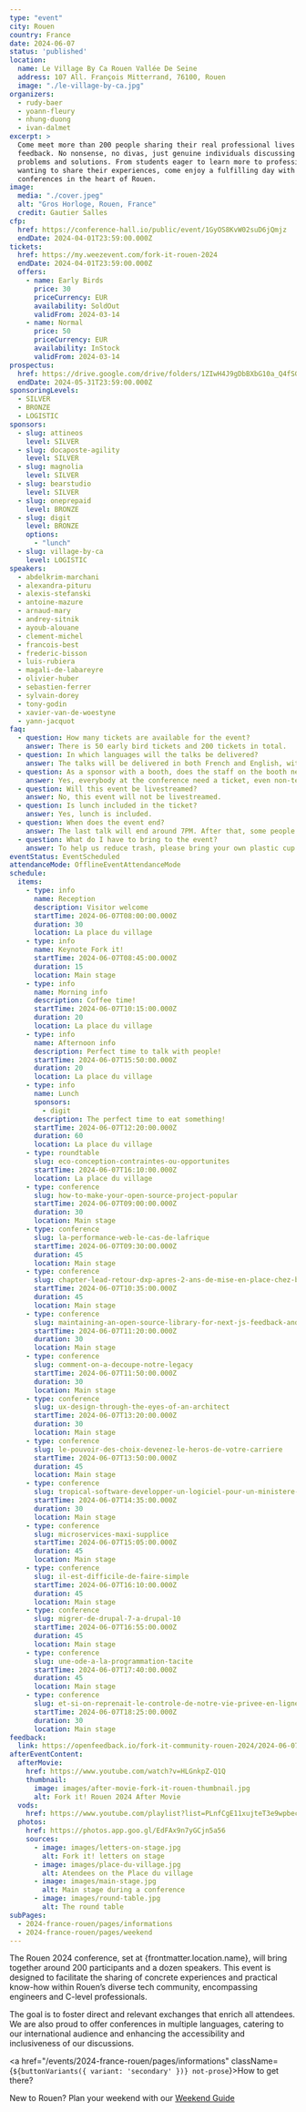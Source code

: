 ```yaml
---
type: "event"
city: Rouen
country: France
date: 2024-06-07
status: 'published'
location:
  name: Le Village By Ca Rouen Vallée De Seine
  address: 107 All. François Mitterrand, 76100, Rouen
  image: "./le-village-by-ca.jpg"
organizers:
  - rudy-baer
  - yoann-fleury
  - nhung-duong
  - ivan-dalmet
excerpt: >
  Come meet more than 200 people sharing their real professional lives and
  feedback. No nonsense, no divas, just genuine individuals discussing real
  problems and solutions. From students eager to learn more to professionals
  wanting to share their experiences, come enjoy a fulfilling day with a dozen
  conferences in the heart of Rouen.
image:
  media: "./cover.jpeg"
  alt: "Gros Horloge, Rouen, France"
  credit: Gautier Salles
cfp:
  href: https://conference-hall.io/public/event/1GyOS8KvW02suD6jQmjz
  endDate: 2024-04-01T23:59:00.000Z
tickets:
  href: https://my.weezevent.com/fork-it-rouen-2024
  endDate: 2024-04-01T23:59:00.000Z
  offers:
    - name: Early Birds
      price: 30
      priceCurrency: EUR
      availability: SoldOut
      validFrom: 2024-03-14
    - name: Normal
      price: 50
      priceCurrency: EUR
      availability: InStock
      validFrom: 2024-03-14
prospectus:
  href: https://drive.google.com/drive/folders/1ZIwH4J9gDbBXbG10a_Q4fSGwx0DFqXpk?usp=sharing
  endDate: 2024-05-31T23:59:00.000Z
sponsoringLevels:
  - SILVER
  - BRONZE
  - LOGISTIC
sponsors:
  - slug: attineos
    level: SILVER
  - slug: docaposte-agility
    level: SILVER
  - slug: magnolia
    level: SILVER
  - slug: bearstudio
    level: SILVER
  - slug: oneprepaid
    level: BRONZE
  - slug: digit
    level: BRONZE
    options:
      - "lunch"
  - slug: village-by-ca
    level: LOGISTIC
speakers:
  - abdelkrim-marchani
  - alexandra-pituru
  - alexis-stefanski
  - antoine-mazure
  - arnaud-mary
  - andrey-sitnik
  - ayoub-alouane
  - clement-michel
  - francois-best
  - frederic-bisson
  - luis-rubiera
  - magali-de-labareyre
  - olivier-huber
  - sebastien-ferrer
  - sylvain-dorey
  - tony-godin
  - xavier-van-de-woestyne
  - yann-jacquot
faq:
  - question: How many tickets are available for the event?
    answer: There is 50 early bird tickets and 200 tickets in total.
  - question: In which languages will the talks be delivered?
    answer: The talks will be delivered in both French and English, with live transcription and translation provided.
  - question: As a sponsor with a booth, does the staff on the booth need tickets?
    answer: Yes, everybody at the conference need a ticket, even non-tech people that are on booths.
  - question: Will this event be livestreamed?
    answer: No, this event will not be livestreamed.
  - question: Is lunch included in the ticket?
    answer: Yes, lunch is included.
  - question: When does the event end?
    answer: The last talk will end around 7PM. After that, some people will stay for a drink on the terrace and then in the bars below or in town.
  - question: What do I have to bring to the event?
    answer: To help us reduce trash, please bring your own plastic cup (we all have a lot at home) or reusable water bottle to the event.
eventStatus: EventScheduled
attendanceMode: OfflineEventAttendanceMode
schedule:
  items:
    - type: info
      name: Reception
      description: Visitor welcome
      startTime: 2024-06-07T08:00:00.000Z
      duration: 30
      location: La place du village
    - type: info
      name: Keynote Fork it!
      startTime: 2024-06-07T08:45:00.000Z
      duration: 15
      location: Main stage
    - type: info
      name: Morning info
      description: Coffee time!
      startTime: 2024-06-07T10:15:00.000Z
      duration: 20
      location: La place du village
    - type: info
      name: Afternoon info
      description: Perfect time to talk with people!
      startTime: 2024-06-07T15:50:00.000Z
      duration: 20
      location: La place du village
    - type: info
      name: Lunch
      sponsors:
        - digit
      description: The perfect time to eat something!
      startTime: 2024-06-07T12:20:00.000Z
      duration: 60
      location: La place du village
    - type: roundtable
      slug: eco-conception-contraintes-ou-opportunites
      startTime: 2024-06-07T16:10:00.000Z
      location: La place du village
    - type: conference
      slug: how-to-make-your-open-source-project-popular
      startTime: 2024-06-07T09:00:00.000Z
      duration: 30
      location: Main stage
    - type: conference
      slug: la-performance-web-le-cas-de-lafrique
      startTime: 2024-06-07T09:30:00.000Z
      duration: 45
      location: Main stage
    - type: conference
      slug: chapter-lead-retour-dxp-apres-2-ans-de-mise-en-place-chez-bforbank
      startTime: 2024-06-07T10:35:00.000Z
      duration: 45
      location: Main stage
    - type: conference
      slug: maintaining-an-open-source-library-for-next-js-feedback-and-tips
      startTime: 2024-06-07T11:20:00.000Z
      duration: 30
      location: Main stage
    - type: conference
      slug: comment-on-a-decoupe-notre-legacy
      startTime: 2024-06-07T11:50:00.000Z
      duration: 30
      location: Main stage
    - type: conference
      slug: ux-design-through-the-eyes-of-an-architect
      startTime: 2024-06-07T13:20:00.000Z
      duration: 30
      location: Main stage
    - type: conference
      slug: le-pouvoir-des-choix-devenez-le-heros-de-votre-carriere
      startTime: 2024-06-07T13:50:00.000Z
      duration: 45
      location: Main stage
    - type: conference
      slug: tropical-software-developper-un-logiciel-pour-un-ministere-dasie-du-sud-est
      startTime: 2024-06-07T14:35:00.000Z
      duration: 30
      location: Main stage
    - type: conference
      slug: microservices-maxi-supplice
      startTime: 2024-06-07T15:05:00.000Z
      duration: 45
      location: Main stage
    - type: conference
      slug: il-est-difficile-de-faire-simple
      startTime: 2024-06-07T16:10:00.000Z
      duration: 45
      location: Main stage
    - type: conference
      slug: migrer-de-drupal-7-a-drupal-10
      startTime: 2024-06-07T16:55:00.000Z
      duration: 45
      location: Main stage
    - type: conference
      slug: une-ode-a-la-programmation-tacite
      startTime: 2024-06-07T17:40:00.000Z
      duration: 45
      location: Main stage
    - type: conference
      slug: et-si-on-reprenait-le-controle-de-notre-vie-privee-en-ligne
      startTime: 2024-06-07T18:25:00.000Z
      duration: 30
      location: Main stage
feedback:
  link: https://openfeedback.io/fork-it-community-rouen-2024/2024-06-07
afterEventContent:
  afterMovie:
    href: https://www.youtube.com/watch?v=HLGnkpZ-Q1Q
    thumbnail:
      image: images/after-movie-fork-it-rouen-thumbnail.jpg
      alt: Fork it! Rouen 2024 After Movie
  vods:
    href: https://www.youtube.com/playlist?list=PLnfCgE11xujteT3e9wpbecCiXp446UIlK
  photos:
    href: https://photos.app.goo.gl/EdFAx9n7yGCjn5a56
    sources:
      - image: images/letters-on-stage.jpg
        alt: Fork it! letters on stage
      - image: images/place-du-village.jpg
        alt: Atendees on the Place du village
      - image: images/main-stage.jpg
        alt: Main stage during a conference
      - image: images/round-table.jpg
        alt: The round table
subPages:
  - 2024-france-rouen/pages/informations
  - 2024-france-rouen/pages/weekend
---
```



The Rouen 2024 conference, set at {frontmatter.location.name},
will bring together around 200 participants and a dozen speakers. This event
is designed to facilitate the sharing of concrete experiences and practical
know-how within Rouen’s diverse tech community, encompassing engineers and
C-level professionals.

The goal is to foster direct and relevant exchanges
that enrich all attendees. We are also proud to offer conferences in
multiple languages, catering to our international audience and enhancing
the accessibility and inclusiveness of our discussions.

<a href="/events/2024-france-rouen/pages/informations" className={`${buttonVariants({ variant: 'secondary' })} not-prose`}>How to get there?</a>

New to Rouen? Plan your weekend with our [Weekend Guide](/events/2024-france-rouen/pages/weekend)
